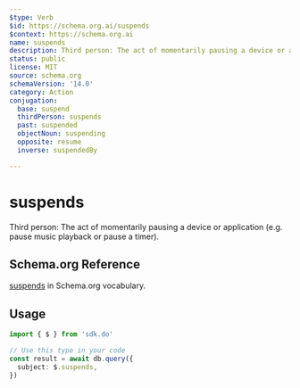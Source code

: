 ```yaml
---
$type: Verb
$id: https://schema.org.ai/suspends
$context: https://schema.org.ai
name: suspends
description: Third person: The act of momentarily pausing a device or application (e.g. pause music playback or pause a timer).
status: public
license: MIT
source: schema.org
schemaVersion: '14.0'
category: Action
conjugation:
  base: suspend
  thirdPerson: suspends
  past: suspended
  objectNoun: suspending
  opposite: resume
  inverse: suspendedBy

---
```


# suspends

Third person: The act of momentarily pausing a device or application (e.g. pause music playback or pause a timer).

## Schema.org Reference

[suspends](https://schema.org/SuspendAction) in Schema.org vocabulary.

## Usage

```typescript
import { $ } from 'sdk.do'

// Use this type in your code
const result = await db.query({
  subject: $.suspends,
})
```
